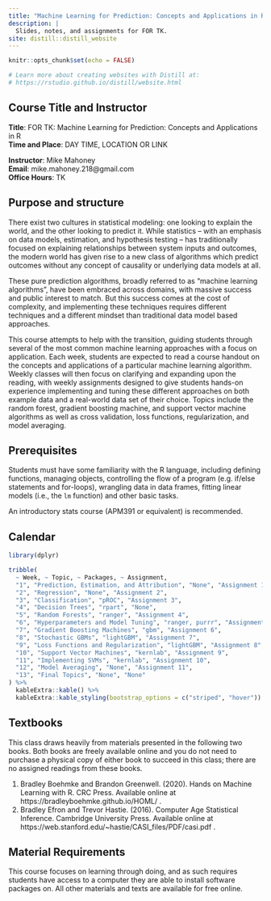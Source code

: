 ```yaml
---
title: "Machine Learning for Prediction: Concepts and Applications in R"
description: |
  Slides, notes, and assignments for FOR TK.
site: distill::distill_website
---
```


```r
knitr::opts_chunk$set(echo = FALSE)

# Learn more about creating websites with Distill at:
# https://rstudio.github.io/distill/website.html

```

## Course Title and Instructor

**Title**: FOR TK: Machine Learning for Prediction: Concepts and Applications in R  
**Time and Place**: DAY TIME, LOCATION OR LINK  

**Instructor**: Mike Mahoney  
**Email**: mike.mahoney.218@gmail.com  
**Office Hours**: TK  

## Purpose and structure

There exist two cultures in statistical modeling: one looking to explain the 
world, and the other looking to predict it. While statistics -- with an emphasis 
on data models, estimation, and hypothesis testing -- has traditionally focused
on explaining relationships between system inputs and outcomes, the modern world
has given rise to a new class of algorithms which predict outcomes without any 
concept of causality or underlying data models at all.

These pure prediction algorithms, broadly referred to as "machine learning 
algorithms", have been embraced across domains, with massive success and public
interest to match. But this success comes at the cost of complexity, and 
implementing these techniques requires different techniques and a different 
mindset than traditional data model based approaches. 

This course attempts to help with the transition, guiding students through 
several of the most common machine learning approaches with a focus on 
application. Each week, students are expected to read a course handout on the 
concepts and applications of a particular machine learning algorithm. Weekly 
classes will then focus on clarifying and expanding upon the reading, with 
weekly assignments designed to give students hands-on experience implementing 
and tuning these different approaches on both example data and a real-world data 
set of their choice. Topics include the random forest, gradient boosting 
machine, and support vector machine algorithms as well as cross validation, loss 
functions, regularization, and model averaging.

## Prerequisites

Students must have some familiarity with the R language, including defining 
functions, managing objects, controlling the flow of a program (e.g. if/else 
statements and for-loops), wrangling data in data frames, fitting linear models 
(i.e., the `lm` function) and other basic tasks. 

An introductory stats course (APM391 or equivalent) is recommended.

## Calendar

```r
library(dplyr)

tribble(
  ~ Week, ~ Topic, ~ Packages, ~ Assignment,
  "1", "Prediction, Estimation, and Attribution", "None", "Assignment 1",
  "2", "Regression", "None", "Assignment 2",
  "3", "Classification", "pROC", "Assignment 3",
  "4", "Decision Trees", "rpart", "None",
  "5", "Random Forests", "ranger", "Assignment 4",
  "6", "Hyperparameters and Model Tuning", "ranger, purrr", "Assignment 5",
  "7", "Gradient Boosting Machines", "gbm", "Assignment 6",
  "8", "Stochastic GBMs", "lightGBM", "Assignment 7",
  "9", "Loss Functions and Regularization", "lightGBM", "Assignment 8",
  "10", "Support Vector Machines", "kernlab", "Assignment 9",
  "11", "Implementing SVMs", "kernlab", "Assignment 10",
  "12", "Model Averaging", "None", "Assignment 11",
  "13", "Final Topics", "None", "None"
) %>% 
  kableExtra::kable() %>% 
  kableExtra::kable_styling(bootstrap_options = c("striped", "hover"))
```

## Textbooks

This class draws heavily from materials presented in the following two books. 
Both books are freely available online and you do not need to purchase a 
physical copy of either book to succeed in this class; there are no assigned 
readings from these books.

1. Bradley Boehmke and Brandon Greenwell. (2020). Hands on Machine Learning with R. CRC Press. Available online at https://bradleyboehmke.github.io/HOML/ .
2. Bradley Efron and Trevor Hastie. (2016). Computer Age Statistical Inference. Cambridge University Press. Available online at https://web.stanford.edu/~hastie/CASI_files/PDF/casi.pdf .

## Material Requirements

This course focuses on learning through doing, and as such requires students 
have access to a computer they are able to install software packages on. All
other materials and texts are available for free online.

